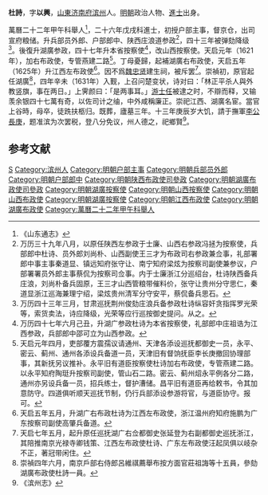 '''杜詩'''，字'''以興'''，[[山東|山東]][[济南府|济南府]][[滨州|滨州]]人。[[明朝|明朝]]政治人物、[[進士|進士]]出身。

萬曆二十二年甲午科舉人<ref>《山东通志》</ref>，二十六年戊戌科進士，初授户部主事，督京仓，出司宣府粮储。升兵部员外郎、户部郎中、陕西庄浪道参政<ref>万历三十九年八月，以原任陕西左参政于士廉、山西右参政冯拯为按察使，兵部郎中杜诗、员外郎刘尚朴、山西副使王三才为布政司右参政兼佥事，礼部署郎中事主事秦道显、镇远知府张守让、南宁知府梁炫为按察司副使兼参议，户部署署员外郎主事蔡侃为按察司佥事。内于士廉浙江分巡绍台，杜诗陕西备兵庄浪，刘尚朴备兵固原，王三才山西管粮带催料价，张守让贵州分守思仁，秦道显浙江巡海兼理宁绍，梁炫贵州清军分守安平，蔡侃备兵思石。</ref>，四十三年被弹劾降级<ref>万历四十三年三月，甘肃巡抚荆州俊劾庄浪兵备参政杜诗纵容奸贪指挥罗光荣等，索货卖法，诗应降级，光荣等应行巡按御史提问。从之。</ref>。後復升湖廣参政，四十七年升本省按察使<ref>万历四十七年六月己丑，升湖广参政杜诗为本省按察使，礼部郎中庄祖诰为江西参政，兵部郎中邵可立为山西参政。</ref>，改山西按察使。天启元年（1621年），加右布政使，专管燕建二路<ref>天启元年四月，吏部覆方震孺议请通州、天津各添设巡抚都御史一员，永平、密云、蓟州、通州各添设兵备道一员，天津旧有督饷抚臣李长庚撤回协理部事，其新抚另议推补。永平旧有道臣按察使杜诗加右布政使，专管燕建二路。以永平知府陶珽升按察司副使，管山石二路。密云、蓟州炤永平例各分二路，通州亦另设兵备一员，招兵练士，督护漕储。昌平旧有道臣再给敕书，令其加意防守。四道俱听顺天巡抚节制，仍行兵部添设参游将官，与道臣协守。报可。</ref>。丁母憂歸，起補湖廣右布政使，天启五年（1625年）升江西左布政使<ref>天启五年五月，升湖广右布政杜诗为江西左布政使，浙江温州府知府施鹏为广东按察司副使高肇兵备道。</ref>。因不爲[[魏忠贤|魏忠贤]]建生祠，被斥罢<ref>天启七年五月，起升原任巡抚湖广右佥都御史张延登为右副都御史巡抚浙江，其陪推南京光禄寺卿钱策、江西左布政使杜诗、广东左布政使汪起凤俱以岐杂不正，著冠带闲住。</ref>。崇禎初，原官起任湖廣<ref>崇禎四年六月，南京戶部右侍郎呂維祺薦舉布按方面官莊祖誨等十五員，參劾湖廣布政使杜詩一員。</ref>，四年辛未（1631年）入觐，上召问楚变状，诗对曰：「林正平杀人與外教竖旗，事在两日。」上霁颜曰：「是两事耳。」[[游士任|游士任]]被逮之时，不辯而释，又输羡余银四十七萬有奇，以佐司计之䌷，中外咸稱廉正。崇祀江西、湖廣名宦。當官上谷時，母卒，徒跣扶柩归。既葬，廬墓三年。十三年庚辰岁大饥，請于撫軍[[李長庚_(明朝)|李公長庚]]，题准滨为次罢税，登八分免议，州人德之，祀鄉賢<ref>《滨州志》</ref>。

==参考文献==
{{reflist}}

{{萬曆二十六年戊戌科殿試金榜}}
{{DEFAULTSORT:}}
[[Category:杜姓|S]]
[[Category:滨州人|Category:滨州人]]
[[Category:明朝户部主事|Category:明朝户部主事]]
[[Category:明朝兵部员外郎|Category:明朝兵部员外郎]]
[[Category:明朝户部郎中|Category:明朝户部郎中]]
[[Category:明朝陕西布政使司參政|Category:明朝陕西布政使司參政]]
[[Category:明朝湖廣布政使司參政|Category:明朝湖廣布政使司參政]]
[[Category:明朝湖廣按察使|Category:明朝湖廣按察使]]
[[Category:明朝山西按察使|Category:明朝山西按察使]]
[[Category:明朝山西布政使|Category:明朝山西布政使]]
[[Category:明朝湖廣按察使|Category:明朝湖廣按察使]]
[[Category:明朝江西布政使|Category:明朝江西布政使]]
[[Category:明朝湖廣布政使|Category:明朝湖廣布政使]]
[[Category:萬曆二十二年甲午科舉人|Category:萬曆二十二年甲午科舉人]]